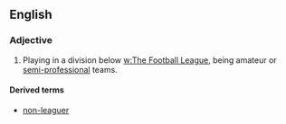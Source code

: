 ==English==
{{wikipedia|non-League football}}
===Adjective===
{{en-adj|-|pos=[[non]]-[[league]]}}

# {{UK|soccer}} Playing in a division below [[w:The Football League]], being amateur or [[semi-professional]] teams.

====Derived terms====
*[[non-leaguer]]